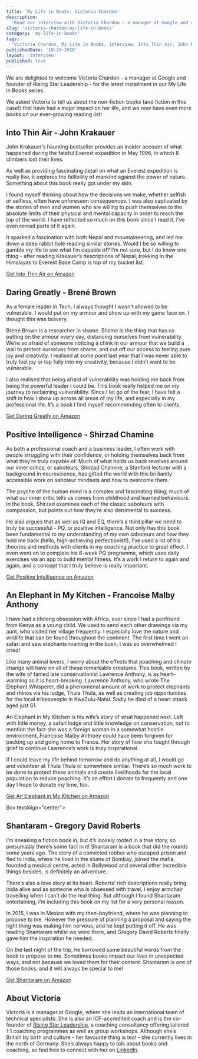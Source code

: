 ```yaml
---
title: 'My Life in Books: Victoria Chardon'
description:
  'Read our interview with Victoria Chardon - a manager at Google and co-founder of Rising Star Leadership - in which she shares five books that have had a significant impact on her life.'
slug: 'victoria-chardon-my-life-in-books'
category: 'my-life-in-books'
tags:
  'Victoria Chardon, My Life in Books, interview, Into Thin Air, John Krakauer, Daring Greatly, Brene Brown, Positive Intelligence, Shirzad Chamine, An Elephant in My Kitchen, Francoise Malby Anthony, Shantaram, Gregory David Roberts'
publishedDate: '10-29-2020'
layout: 'interview'
published: true
---
```



<p style={{ fontSize: '20px' }}>
We are delighted to welcome Victoria Chardon - a manager at Google and founder of Rising Star Leadership - for the latest installment in our My Life in Books series. 

We asked Victoria to tell us about the non-fiction books (and fiction in this case!) that have had a major impact on her life, and we now have even more books on our ever-growing reading list! 
</p>

<Box textAlign="center">
  <h2>Into Thin Air - John Krakauer</h2>
</Box>

<ImageFlexCenter
  src="book-summaries/john-krakauer-into-thin-air"
  altText="Into Thin Air - John Krakauer"
  width={266}
  height={400}
/>

John Krakauer’s haunting bestseller provides an insider account of what happened during the fateful Everest expedition in May 1996, in which 8 climbers lost their lives.

As well as providing fascinating detail on what an Everest expedition is really like, it explores the fallibility of mankind against the power of nature. Something about this book really got under my skin.

I found myself thinking about how the decisions we make, whether selfish or selfless, often have unforeseen consequences. I was also captivated by the stories of men and women who are willing to push themselves to the absolute limits of their physical and mental capacity in order to reach the top of the world. I have reflected so much on this book since I read it, I’ve even reread parts of it again.

It sparked a fascination with both Nepal and mountaineering, and led me down a deep rabbit hole reading similar stories. Would I be so willing to gamble my life to see what I’m capable of? I’m not sure, but I do know one thing - after reading Krakauer’s descriptions of Nepal, trekking in the Himalayas to Everest Base Camp is top of my bucket list.

[Get Into Thin Air on Amazon](https://www.amazon.com/Into-Thin-Air-Personal-Disaster/dp/0385494785/ref=as_li_ss_tl?dchild=1&keywords=into+thin+air+-+jon+krakauer&qid=1603977477&sr=8-1&linkCode=ll1&tag=paperbacktrav-20&linkId=ff9cf3e05575657f5bbab1e41733039e&language=en_US)

<Box textAlign="center">
  <h2>Daring Greatly - Brené Brown</h2>
</Box>

<ImageFlexCenter
  src="book-summaries/brene-brown-daring-greatly"
  altText="Daring Greatly - Brené Brown"
  width={266}
  height={400}
/>

As a female leader in Tech, I always thought I wasn’t allowed to be vulnerable. I would put on my armour and show up with my game face on. I thought this was bravery. 

Brené Brown is a researcher in shame. Shame is the thing that has us putting on the armour every day, distancing ourselves from vulnerability. We’re so afraid of someone noticing a chink in our armour that we build a wall to protect ourselves from shame, and cut off our access to feeling pure joy and creativity. I realised at some point last year that I was never able to truly feel joy or tap fully into my creativity, because I didn’t want to be vulnerable.

I also realised that being afraid of vulnerability was holding me back from being the powerful leader I could be. This book really helped me on my journey to reclaiming vulnerability. Since I let go of the fear, I have felt a shift in how I show up across all areas of my life, and especially in my professional life. It’s a book I find myself recommending often to clients.

[Get Daring Greatly on Amazon](https://www.amazon.com/Daring-Greatly-Courage-Vulnerable-Transforms/dp/1592408419/ref=as_li_ss_tl?dchild=1&keywords=Daring+Greatly+-+Bren%C3%A9+Brown&qid=1603977549&sr=8-1&linkCode=ll1&tag=paperbacktrav-20&linkId=5a43179d93aa58a52b79c7cdd046a1e8&language=en_US)

<Box textAlign="center">
  <h2>Positive Intelligence - Shirzad Chamine</h2>
</Box>

<ImageFlexCenter
  src="book-summaries/shirzad-chamine-positive-intelligence"
  altText="Positive Intelligence - Shirzad Chamine"
  width={266}
  height={400}
/>

As both a professional coach and a business leader, I often work with people struggling with their confidence, or holding themselves back from what they’re truly capable of. Much of what holds us back revolves around our inner critics, or saboteurs. Shirzad Chamine, a Stanford lecturer with a background in neuroscience, has gifted the world with this brilliantly accessible work on saboteur mindsets and how to overcome them.

The psyche of the human mind is a complex and fascinating thing; much of what our inner critic tells us comes from childhood and learned behaviours. In the book, Shirzad examines each of the classic saboteurs with compassion, but points out how they’re also detrimental to success.

He also argues that as well as IQ and EQ, there’s a third pillar we need to truly be successful - PQ, or positive intelligence. Not only has this book been fundamental to my understanding of my own saboteurs and how they hold me back (hello, high-achieving perfectionist!), I’ve used a lot of his theories and methods with clients in my coaching practice to great effect. I even went on to complete his 6-week PQ programme, which uses daily exercises via an app to build mental fitness. It’s a work I return to again and again, and a concept that I truly believe is really important.

[Get Positive Intelligence on Amazon](https://www.amazon.com/Positive-Intelligence-Individuals-Achieve-Potential/dp/1608322785/ref=as_li_ss_tl?dchild=1&keywords=Positive+Intelligence&qid=1603977619&sr=8-1&linkCode=ll1&tag=paperbacktrav-20&linkId=57a43ded55b8fe7f4d47a479664fd1bc&language=en_US)

<Box textAlign="center">
  <h2>An Elephant in My Kitchen - Francoise Malby Anthony</h2>
</Box>

<ImageFlexCenter
  src="book-summaries/francoise-malby-anthony-an-elephant-in-my-kitchen"
  altText="An Elephant in My Kitchen - Francoise Malby Anthony"
  width={266}
  height={400}
/>

I have had a lifelong obsession with Africa, ever since I had a penfriend from Kenya as a young child. We used to send each other drawings via my aunt, who visited her village frequently. I especially love the nature and wildlife that can be found throughout the continent. The first time I went on safari and saw elephants roaming in the bush, I was so overwhelmed I cried!   

Like many animal lovers, I worry about the effects that poaching and climate change will have on all of these remarkable creatures. This book, written by the wife of famed late conservationist Lawrence Anthony, is as heart-warming as it is heart-breaking. Lawrence Anthony, who wrote The Elephant Whisperer, did a phenomenal amount of work to protect elephants and rhinos via his lodge, Thula Thula, as well as creating job opportunities for the local tribespeople in KwaZulu-Natal. Sadly he died of a heart attack aged just 61.  

An Elephant in My Kitchen is his wife’s story of what happened next.  Left with little money, a safari lodge and little knowledge on conservation, not to mention the fact she was a foreign woman in a somewhat hostile environment, Francoise Malby Anthony could have been forgiven for packing up and going home to France.  Her story of how she fought through grief to continue Lawrence’s work is truly inspirational.

If I could leave my life behind tomorrow and do anything at all, I would go and volunteer at Thula Thula or somewhere similar. There’s so much work to be done to protect these animals and create livelihoods for the local population to reduce poaching. It’s an effort I donate to frequently and one day I hope to donate my time, too.

[Get An Elephant in My Kitchen on Amazon](https://www.amazon.com/Elephant-My-Kitchen-Courage-Survival/dp/150986492X/ref=as_li_ss_tl?dchild=1&keywords=An+Elephant+in+My+Kitchen+-+Francoise+Malby+Anthony&qid=1603977684&sr=8-1&linkCode=ll1&tag=paperbacktrav-20&linkId=063c7e2973ce58fb2e5bbb50fecbf917&language=en_US)

Box textAlign="center">
  <h2>  <h2>Shantaram - Gregory David Roberts</h2>
</Box>

<ImageFlexCenter
  src="book-summaries/gregory-david-roberts-shantaram"
  altText="Shantaram - Gregory David Roberts"
  width={266}
  height={400}
/>

I’m sneaking a fiction book in, but it’s loosely rooted in a true story, so presumably there’s some fact in it! Shantaram is a book that did the rounds some years ago. The story of a convicted robber who escaped prison and fled to India, where he lived in the slums of Bombay, joined the mafia, founded a medical centre, acted in Bollywood and several other incredible things besides, is definitely an adventure.

There’s also a love story at its heart. Roberts’ rich descriptions really bring India alive and as someone who is obsessed with travel, I enjoy armchair travelling when I can’t do the real thing. But although I found Shantaram entertaining, I’m including this book on my list for a very personal reason.  

In 2015, I was in Mexico with my then-boyfriend, where he was planning to propose to me.  However the pressure of planning a proposal and saying the right thing was making him nervous, and he kept putting it off.  He was reading Shantaram whilst we were there, and Gregory David Roberts finally gave him the inspiration he needed. 

On the last night of the trip, he borrowed some beautiful words from the book to propose to me. Sometimes books impact our lives in unexpected ways, and not because we loved them for their content. Shantaram is one of those books, and it will always be special to me!

[Get Shantaram on Amazon](https://www.amazon.com/Shantaram-Novel-Gregory-David-Roberts/dp/0312330537/ref=as_li_ss_tl?dchild=1&keywords=Shantaram+-+Gregory+David+Roberts&qid=1603977747&sr=8-1&linkCode=ll1&tag=paperbacktrav-20&linkId=4ad0183188b041cd08e13818f714e09a&language=en_US)


## About Victoria

Victoria is a manager at Google, where she leads an international team of technical specialists. She is also an ICF-accredited coach and is the co-founder of [Rising Star Leadership](https://risingstarleadership.com), a coaching consultancy offering tailored 1:1 coaching programmes as well as group workshops. Although she’s British by birth and culture - her favourite thing is tea! - she currently lives in the north of Germany. She’s always happy to talk about books and coaching, so feel free to connect with her on [LinkedIn](https://www.linkedin.com/in/victoriachardon).
